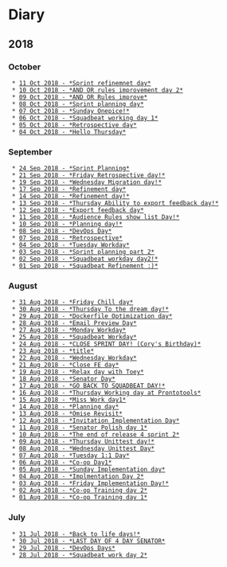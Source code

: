 = Diary =

== 2018 ==

=== October ===
  * [[2018-10-11|11 Oct 2018 - *Sprint refinemnet day*]]
  * [[2018-10-10|10 Oct 2018 - *AND OR rules improvement day 2*]]
  * [[2018-10-09|09 Oct 2018 - *AND OR Rules improve*]]
  * [[2018-10-08|08 Oct 2018 - *Sprint planning day*]]
  * [[2018-10-07|07 Oct 2018 - *Sunday Onepice!*]]
  * [[2018-10-06|06 Oct 2018 - *Squadbeat working day 1*]]
  * [[2018-10-05|05 Oct 2018 - *Retrospective day*]]
  * [[2018-10-04|04 Oct 2018 - *Hello Thursday*]]

=== September ===
  * [[2018-09-24|24 Sep 2018 - *Sprint Planning*]]
  * [[2018-09-21|21 Sep 2018 - *Friday Retrospective day!*]]
  * [[2018-09-19|19 Sep 2018 - *Wednesday Migration day!*]]
  * [[2018-09-17|17 Sep 2018 - *Refinement day*]]
  * [[2018-09-14|14 Sep 2018 - *Refinement day!*]]
  * [[2018-09-13|13 Sep 2018 - *Thursday Ability to export feedback day!*]]
  * [[2018-09-12|12 Sep 2018 - *Export feedback day*]]
  * [[2018-09-11|11 Sep 2018 - *Audience Rules show list Day!*]]
  * [[2018-09-10|10 Sep 2018 - *Planning day!*]]
  * [[2018-09-08|08 Sep 2018 - *DevOps Day*]]
  * [[2018-09-07|07 Sep 2018 - *Retrospective*]]
  * [[2018-09-04|04 Sep 2018 - *Tuesday Workday*]]
  * [[2018-09-03|03 Sep 2018 - *Sprint planning part 2*]]
  * [[2018-09-02|02 Sep 2018 - *Squadbeat workday day2!*]]
  * [[2018-09-01|01 Sep 2018 - *Squadbeat Refinement :)*]]

=== August ===
  * [[2018-08-31|31 Aug 2018 - *Friday Chill day*]]
  * [[2018-08-30|30 Aug 2018 - *Thursday To the dream day!*]]
  * [[2018-08-29|29 Aug 2018 - *Dockerfile Optimization day*]]
  * [[2018-08-28|28 Aug 2018 - *Email Preview Day*]]
  * [[2018-08-27|27 Aug 2018 - *Monday Workday*]]
  * [[2018-08-25|25 Aug 2018 - *Squadbeat Workday*]]
  * [[2018-08-24|24 Aug 2018 - *CLOSE SPRINT DAY! (Cory's Birthday)*]]
  * [[2018-08-23|23 Aug 2018 - *title*]]
  * [[2018-08-22|22 Aug 2018 - *Wednesday Workday*]]
  * [[2018-08-21|21 Aug 2018 - *Close FE day*]]
  * [[2018-08-19|19 Aug 2018 - *Relax day with Toey*]]
  * [[2018-08-18|18 Aug 2018 - *Senator Day*]]
  * [[2018-08-17|17 Aug 2018 - *GO BACK TO SQUADBEAT DAY!*]]
  * [[2018-08-16|16 Aug 2018 - *Thursday Working day at Prontotools*]]
  * [[2018-08-15|15 Aug 2018 - *Miss Work day1*]]
  * [[2018-08-14|14 Aug 2018 - *Planning day*]]
  * [[2018-08-13|13 Aug 2018 - *Omise Revisit*]]
  * [[2018-08-12|12 Aug 2018 - *Invitation Implementation Day*]]
  * [[2018-08-11|11 Aug 2018 - *Senator Polish day 1*]]
  * [[2018-08-10|10 Aug 2018 - *The end of release 4 sprint 2*]]
  * [[2018-08-09|09 Aug 2018 - *Thursday Unittest day!*]]
  * [[2018-08-08|08 Aug 2018 - *Wednesday Unittest Day*]]
  * [[2018-08-07|07 Aug 2018 - *Tuesday 1:1 Day*]]
  * [[2018-08-06|06 Aug 2018 - *Co-op Day1*]]
  * [[2018-08-05|05 Aug 2018 - *Sunday Implementation day*]]
  * [[2018-08-04|04 Aug 2018 - *Implmentation Day 2*]]
  * [[2018-08-03|03 Aug 2018 - *Friday Implementation Day!*]]
  * [[2018-08-02|02 Aug 2018 - *Co-op Training day 2*]]
  * [[2018-08-01|01 Aug 2018 - *Co-op Training day 1*]]

=== July ===
  * [[2018-07-31|31 Jul 2018 - *Back to life days!*]]
  * [[2018-07-30|30 Jul 2018 - *LAST DAY OF 4 DAY SENATOR*]]
  * [[2018-07-29|29 Jul 2018 - *DevOps Days*]]
  * [[2018-07-28|28 Jul 2018 - *Squadbeat work day 2*]]

